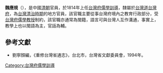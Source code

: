 '''魏應規'''（{{bd|?||?|}}），是中國[[清朝|清朝]]官員，於1814年上任[[台灣府儒學訓導|台灣府儒學訓導]]，隸屬於[[台灣道|台灣道]][[台灣府|台灣府]]，為[[台灣清治時期|台灣清治時期]]的地方官員，該官職主要從事台灣府境內之教育行政部分，受[[台灣府儒學教授|台灣府儒學教授]]制約，該官職亦通常為閩籍，語言可與台灣人互作溝通，事實上，教學上也以閩語為主，官話為輔。

==參考文獻==
*劉寧顏編，《重修台灣省通志》，台北市，台灣省文獻委員會，1994年。
{{start box}}
{{s-before|[[駱鍾球|駱鍾球]]}}
{{s-title|[[台灣府儒學訓導|台灣府儒學訓導]]|1814年上任}}
{{s-after|[[鄭重_(清朝訓導)|鄭重]]}}
{{end box}}

{{清朝人物小作品}}

[[Category:台灣府儒學訓導|Category:台灣府儒學訓導]]